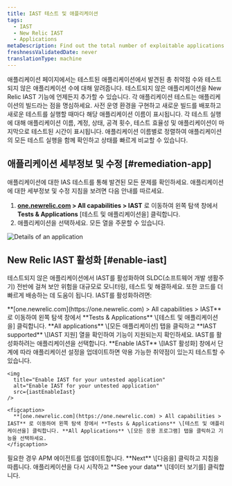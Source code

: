 ```yaml
---
title: IAST 테스트 및 애플리케이션
tags:
  - IAST
  - New Relic IAST
  - Applications
metaDescription: Find out the total number of exploitable applications and safe applications you have.
freshnessValidatedDate: never
translationType: machine
---
```




애플리케이션 페이지에서는 테스트된 애플리케이션에서 발견된 총 취약점 수와 테스트되지 않은 애플리케이션 수에 대해 알려줍니다. 테스트되지 않은 애플리케이션을 New Relic IAST 기능에 언제든지 추가할 수 있습니다. 각 애플리케이션 테스트는 애플리케이션의 빌드라는 점을 명심하세요. 사전 운영 환경을 구현하고 새로운 빌드를 배포하고 새로운 테스트를 실행할 때마다 해당 애플리케이션 이름이 표시됩니다. 각 테스트 실행에 대해 애플리케이션 이름, 계정, 상태, 공격 횟수, 테스트 효율성 및 애플리케이션이 마지막으로 테스트된 시간이 표시됩니다. 애플리케이션 이름별로 정렬하여 애플리케이션의 모든 테스트 실행을 함께 확인하고 상태를 빠르게 비교할 수 있습니다.

## 애플리케이션 세부정보 및 수정 [#remediation-app]

애플리케이션에 대한 IAS 테스트를 통해 발견된 모든 문제를 확인하세요. 애플리케이션에 대한 세부정보 및 수정 지침을 보려면 다음 안내를 따르세요.

1. **[one.newrelic.com](https://one.newrelic.com) > All capabilities > IAST** 로 이동하여 왼쪽 탐색 창에서 **Tests & Applications** \[테스트 및 애플리케이션을] 클릭합니다.
2. 애플리케이션을 선택하세요. 모든 열을 주문할 수 있습니다.

<img
  title="Details of an application"
  alt="Details of an application"
  src={iastCoverageSummary}
/>

## New Relic IAST 활성화 [#enable-iast]

테스트되지 않은 애플리케이션에서 IAST를 활성화하여 SLDC(소프트웨어 개발 생활주기) 전반에 걸쳐 보안 위험을 대규모로 모니터링, 테스트 및 해결하세요. 또한 코드를 더 빠르게 배송하는 데 도움이 됩니다. IAST를 활성화하려면:

<Steps>
  <Step>
    **[one.newrelic.com](https://one.newrelic.com) > All capabilities > IAST** 로 이동하여 왼쪽 탐색 창에서 **Tests & Applications** \[테스트 및 애플리케이션을] 클릭합니다.  

  </Step>

  <Step>
    **All applications** \[모든 애플리케이션] 탭을 클릭하고 **IAST supported** \[IAST 지원] 열을 확인하여 기능이 지원되는지 확인하세요. IAST를 활성화하려는 애플리케이션을 선택합니다.  

  </Step>

  <Step>
    **Enable IAST** \[IAST 활성화] 창에서 단계에 따라 애플리케이션 설정을 업데이트하면 악용 가능한 취약점이 있는지 테스트할 수 있습니다.

    <img
      title="Enable IAST for your untested application"
      alt="Enable IAST for your untested application"
      src={iastEnableIast}
    />

    <figcaption>
      **[one.newrelic.com](https://one.newrelic.com) > All capabilities > IAST** 로 이동하여 왼쪽 탐색 창에서 **Tests & Applications** \[테스트 및 애플리케이션을] 클릭합니다. **All Applications** \[모든 응용 프로그램] 탭을 클릭하고 기능을 선택하세요.
    </figcaption>
  </Step>

  <Step>
    필요한 경우 APM 에이전트를 업데이트합니다.
  </Step>

  <Step>
    **Next** \[다음을] 클릭하고 지침을 따릅니다.  

  </Step>

  <Step>
    애플리케이션을 다시 시작하고 **See your data** \[데이터 보기를] 클릭합니다.  

  </Step>
</Steps>